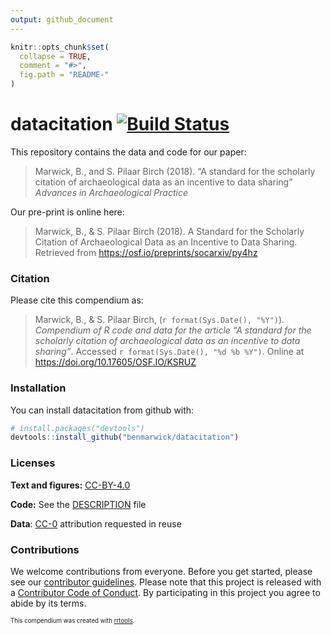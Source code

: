 ```yaml
---
output: github_document
---
```


<!-- README.md is generated from README.Rmd. Please edit that file -->

```r
knitr::opts_chunk$set(
  collapse = TRUE,
  comment = "#>",
  fig.path = "README-"
)
```

# datacitation  [![Build Status](https://travis-ci.org/benmarwick/datacitation.svg?branch=master)](https://travis-ci.org/benmarwick/datacitation) 

This repository contains the data and code for our paper:

> Marwick, B., and S. Pilaar Birch (2018). "A standard for the scholarly citation of archaeological data as an incentive to data sharing" _Advances in Archaeological Practice_

Our pre-print is online here: 

> Marwick, B., & S. Pilaar Birch (2018). A Standard for the Scholarly Citation of Archaeological Data as an Incentive to Data Sharing. Retrieved from <https://osf.io/preprints/socarxiv/py4hz>

### Citation

Please cite this compendium as:

> Marwick, B., & S. Pilaar Birch, (`r format(Sys.Date(), "%Y")`). _Compendium of R code and data for the article "A standard for the scholarly citation of archaeological data as an incentive to data sharing"_. Accessed `r format(Sys.Date(), "%d %b %Y")`. Online at <https://doi.org/10.17605/OSF.IO/KSRUZ>

### Installation

You can install datacitation from github with:

```r
# install.packages("devtools")
devtools::install_github("benmarwick/datacitation")
```

### Licenses

**Text and figures:**  [CC-BY-4.0](http://creativecommons.org/licenses/by/4.0/)

**Code:** See the [DESCRIPTION](DESCRIPTION) file

**Data**: [CC-0](http://creativecommons.org/publicdomain/zero/1.0/) attribution requested in reuse

### Contributions

We welcome contributions from everyone. Before you get started, please see our [contributor guidelines](CONTRIBUTING.md). Please note that this project is released with a [Contributor Code of Conduct](CONDUCT.md). By participating in this project you agree to abide by its terms.

<sup><sub>This compendium was created with [rrtools](https://github.com/benmarwick/rrtools).</sup></sub>
